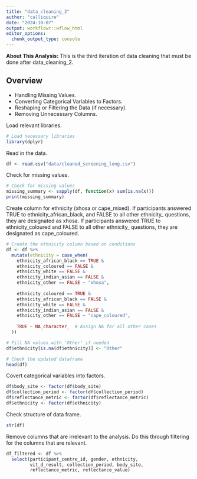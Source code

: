 ```yaml
---
title: "data_cleaning_3"
author: "calliquire"
date: "2024-10-07"
output: workflowr::wflow_html
editor_options:
  chunk_output_type: console
---
```


**About This Analysis:** This is the third iteration of data cleaning that must be done after data_cleaning_2. 

## Overview
-   Handling Missing Values.
-   Converting Categorical Variables to Factors.
-   Reshaping or Filtering the Data (if necessary).
-   Removing Unnecessary Columns.

Load relevant libraries.
```r
# Load necessary libraries
library(dplyr)
```

Read in the data.
```r
df <- read.csv("data/cleaned_screening_long.csv")
```

Check for missing values.
```r
# Check for missing values
missing_summary <- sapply(df, function(x) sum(is.na(x)))
print(missing_summary)
```

Create column for ethnicity (xhosa or cape_mixed). If participants answered TRUE to ethnicity_african_black, and FALSE to all other ethnicity_ questions, they are designated as xhosa. If participants answered TRUE to ethnicity_coloured and FALSE to all other ethnicity_ questions, they are designated as cape_coloured.
```r
# Create the ethnicity column based on conditions
df <- df %>%
  mutate(ethnicity = case_when(
    ethnicity_african_black == TRUE & 
    ethnicity_coloured == FALSE & 
    ethnicity_white == FALSE & 
    ethnicity_indian_asian == FALSE & 
    ethnicity_other == FALSE ~ "xhosa",
    
    ethnicity_coloured == TRUE & 
    ethnicity_african_black == FALSE & 
    ethnicity_white == FALSE & 
    ethnicity_indian_asian == FALSE & 
    ethnicity_other == FALSE ~ "cape_coloured",
    
    TRUE ~ NA_character_  # Assign NA for all other cases
  ))

# Fill NA values with 'Other' if needed
df$ethnicity[is.na(df$ethnicity)] <- "Other"

# Check the updated dataframe
head(df)
```

Covert categorical variables into factors.
```r
df$body_site <- factor(df$body_site)
df$collection_period <- factor(df$collection_period)
df$reflectance_metric <- factor(df$reflectance_metric)
df$ethnicity <- factor(df$ethnicity)
```

Check structure of data frame.
```r
str(df)
```

Remove columns that are irrelevant to the analysis. Do this through filtering for the columns that are relevant.
```r
df_filtered <- df %>%
  select(participant_centre_id, gender, ethnicity, 
         vit_d_result, collection_period, body_site, 
         reflectance_metric, reflectance_value)
```



